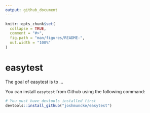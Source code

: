 ```yaml
---
output: github_document
---
```


<!-- README.md is generated from README.Rmd. Please edit that file -->

```r
knitr::opts_chunk$set(
  collapse = TRUE,
  comment = "#>",
  fig.path = "man/figures/README-",
  out.width = "100%"
)
```
# easytest

<!-- badges: start -->
<!-- badges: end -->

The goal of easytest is to ...

You can install `easytest` from Github using the following command:

```r
# You must have devtools installed first
devtools::install_github("joshmuncke/easytest")
```
